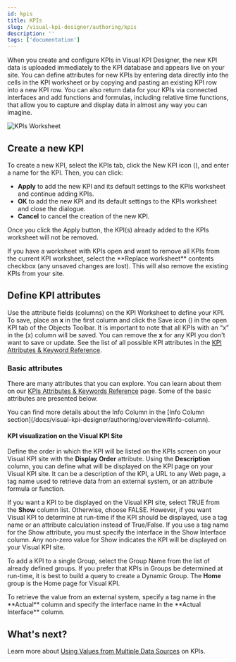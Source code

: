 ```yaml
---
id: kpis
title: KPIs
slug: /visual-kpi-designer/authoring/kpis
description: ''
tags: ['documentation']
---
```



When you create and configure KPIs in Visual KPI Designer, the new KPI data is uploaded immediately to the KPI database and appears live on your site. You can define attributes for new KPIs by entering data directly into the cells in the KPI worksheet or by copying and pasting an existing KPI row into a new KPI row. You can also return data for your KPIs via connected interfaces and add functions and formulas, including relative time functions, that allow you to capture and display data in almost any way you can imagine.

<Image
  src="media/designer/authoring/kpis/kpis-worksheet.png"
  alt="KPIs Worksheet"
/>

## Create a new KPI

To create a new KPI, select the KPIs tab, click the New KPI icon (<PngFont name='new28' />), and enter a name for the KPI. Then, you can click:
- **Apply** to add the new KPI and its default settings to the KPIs worksheet and continue adding KPIs.
- **OK** to add the new KPI and its default settings to the KPIs worksheet and close the dialogue.
- **Cancel** to cancel the creation of the new KPI.

Once you click the Apply button, the KPI(s) already added to the KPIs worksheet will not be removed.

<Callout>
If you have a worksheet with KPIs open and want to remove all KPIs from the current KPI worksheet, select the **Replace worksheet** contents checkbox (any unsaved changes are lost). This will also remove the existing KPIs from your site.
</Callout>

## Define KPI attributes

Use the attribute fields (columns) on the KPI Worksheet to define your KPI. To save, place an **x** in the first column and click the Save icon (<PngFont name='save28' />) in the open KPI tab of the Objects Toolbar. It is important to note that all KPIs with an “x” in the (x) column will be saved. You can remove the **x** for any KPI you don't want to save or update. See the list of all possible KPI attributes in the [KPI Attributes & Keyword Reference](/docs/reference/visual-kpi-designer/attributes-and-keywords/kpis).

### Basic attributes

There are many attributes that you can explore. You can learn about them on our [KPIs Attributes & Keywords Reference](/docs/reference/visual-kpi-designer/attributes-and-keywords/kpis) page. Some of the basic attributes are presented below.

<Callout type="tip" title="Info Column">
You can find more details about the Info Column in the [Info Column section](/docs/visual-kpi-designer/authoring/overview#info-column).
</Callout>

#### KPI visualization on the Visual KPI Site

Define the order in which the KPI will be listed on the KPIs screen on your Visual KPI site with the **Display Order** attribute. Using the **Description** column, you can define what will be displayed on the KPI page on your Visual KPI site. It can be a description of the KPI, a URL to any Web page, a tag name used to retrieve data from an external system, or an attribute formula or function.

If you want a KPI to be displayed on the Visual KPI site, select TRUE from the **Show** column list. Otherwise, choose FALSE. However, if you want Visual KPI to determine at run-time if the KPI should be displayed, use a tag name or an attribute calculation instead of True/False. If you use a tag name for the Show attribute, you must specify the interface in the Show Interface column. Any non-zero value for Show indicates the KPI will be displayed on your Visual KPI site.

To add a KPI to a single Group, select the Group Name from the list of already defined groups. If you prefer that KPIs in Groups be determined at run-time, it is best to build a query to create a Dynamic Group. The **Home** group is the Home page for Visual KPI.

<Callout type="tip" title="Value from External System">
To retrieve the value from an external system, specify a tag name in the **Actual** column and specify the interface name in the **Actual Interface** column.
</Callout>

## What's next?

Learn more about [Using Values from Multiple Data Sources](/docs/visual-kpi-designer/authoring/kpis/kpis-sources) on KPIs.
